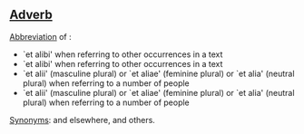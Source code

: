 ==[[Adverb]]==
[[Abbreviation]] of :
*`et alibi' when referring to other occurrences in a text 
*`et alibi' when referring to other occurrences in a text 
*`et alii' (masculine plural) or `et aliae' (feminine plural) or `et alia' (neutral plural) when referring to a number of people 
* `et alii' (masculine plural) or `et aliae' (feminine plural) or `et alia' (neutral plural) when referring to a number of people 
  
[[Synonym]]s: and elsewhere, and others.